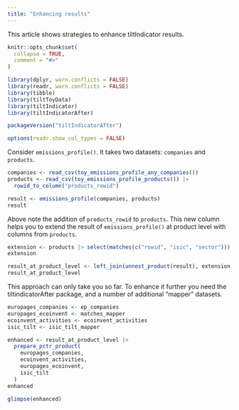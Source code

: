 ```yaml
---
title: "Enhancing results"
---
```


This article shows strategies to enhance tiltIndicator results.

```r
knitr::opts_chunk$set(
  collapse = TRUE,
  comment = "#>"
)
```

```r
library(dplyr, warn.conflicts = FALSE)
library(readr, warn.conflicts = FALSE)
library(tibble)
library(tiltToyData)
library(tiltIndicator)
library(tiltIndicatorAfter)

packageVersion("tiltIndicatorAfter")

options(readr.show_col_types = FALSE)
```

Consider `emissions_profile()`. It takes two datasets: `companies` and
`products`.

```r
companies <- read_csv(toy_emissions_profile_any_companies())
products <- read_csv(toy_emissions_profile_products()) |>
  rowid_to_column("products_rowid")

result <- emissions_profile(companies, products)
result
```

Above note the addition of `products_rowid` to `products`. This new column helps
you to extend the result of `emissions_profile()` at product level with columns
from `products`.

```r
extension <- products |> select(matches(c("rowid", "isic", "sector")))
extension

result_at_product_level <- left_join(unnest_product(result), extension)
result_at_product_level
```

This approach can only take you so far. To enhance it further you need the
tiltindicatorAfter package, and a number of additional "mapper" datasets.

```r
europages_companies <- ep_companies
europages_ecoinvent <- matches_mapper
ecoinvent_activities <- ecoinvent_activities
isic_tilt <- isic_tilt_mapper

enhanced <- result_at_product_level |>
  prepare_pctr_product(
    europages_companies,
    ecoinvent_activities,
    europages_ecoinvent,
    isic_tilt
  )
enhanced

glimpse(enhanced)
```
